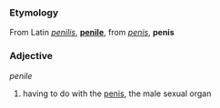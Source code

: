 ===Etymology===
From Latin ''[[penilis]]'', '''[[penile]]''', from ''[[penis]]'', '''penis'''

===Adjective===
''penile''

# having to do with the [[penis]], the male sexual organ